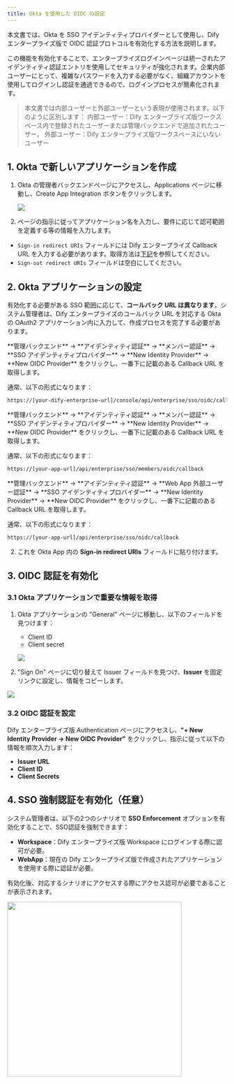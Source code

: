 ```yaml
---
title: Okta を使用した OIDC の設定
---
```


本文書では、Okta を SSO アイデンティティプロバイダーとして使用し、Dify エンタープライズ版で OIDC 認証プロトコルを有効化する方法を説明します。

この機能を有効化することで、エンタープライズログインページは統一されたアイデンティティ認証エントリを使用してセキュリティが強化されます。企業内部ユーザーにとって、複雑なパスワードを入力する必要がなく、組織アカウントを使用してログインし認証を通過できるので、ログインプロセスが簡素化されます。

> 本文書では内部ユーザーと外部ユーザーという表現が使用されます。以下のように区別します：
> 内部ユーザー：Dify エンタープライズ版ワークスペース内で登録されたユーザーまたは管理バックエンドで追加されたユーザー。
> 外部ユーザー：Dify エンタープライズ版ワークスペースにいないユーザー

## 1. Okta で新しいアプリケーションを作成

1. Okta の管理者バックエンドページにアクセスし、Applications ページに移動し、Create App Integration ボタンをクリックします。

   ![](https://assets-docs.dify.ai/2025/05/eac08a1d4b7aa615d1108081b5e99731.png)

2. ページの指示に従ってアプリケーション名を入力し、要件に応じて認可範囲を定義する等の情報を入力します。

- `Sign-in redirect URIs` フィールドには Dify エンタープライズ Callback URL を入力する必要があります。取得方法は[下記](#2-okta-アプリケーションの設定)を参照してください。
- `Sign-out redirect URIs` フィールドは空白にしてください。

## 2. Okta アプリケーションの設定

有効化する必要がある SSO 範囲に応じて、**コールバック URL は異なります**。システム管理者は、Dify エンタープライズのコールバック URL を対応する Okta の OAuth2 アプリケーション内に入力して、作成プロセスを完了する必要があります。

<Tabs>
  <Tab title="Workspace">
  **管理バックエンド** → **アイデンティティ認証** → **メンバー認証** → **SSO アイデンティティプロバイダー** → **New Identity Provider** → **New OIDC Provider** をクリックし、一番下に記載のある Callback URL を取得します。

  通常、以下の形式になります：

   ```bash
   https://[your-dify-enterprise-url]/console/api/enterprise/sso/oidc/callback
   ```
  </Tab>
  <Tab title="WebApp Members（内部ユーザー向け）">
  **管理バックエンド** → **アイデンティティ認証** → **メンバー認証** → **SSO アイデンティティプロバイダー** → **New Identity Provider** → **New OIDC Provider** をクリックし、一番下に記載のある Callback URL を取得します。

  通常、以下の形式になります：

   ```bash
   https://[your-app-url]/api/enterprise/sso/members/oidc/callback
   ```
  </Tab>
  <Tab title="WebApp External Users（外部ユーザー向け）">
  **管理バックエンド** → **アイデンティティ認証** → **Web App 外部ユーザー認証** → **SSO アイデンティティプロバイダー** → **New Identity Provider** → **New OIDC Provider** をクリックし、一番下に記載のある Callback URL を取得します。

   通常、以下の形式になります：

   ```bash
   https://[your-app-url]/api/enterprise/sso/oidc/callback
   ```
  </Tab>
</Tabs>

2. これを Okta App 内の **Sign-in redirect URIs** フィールドに貼り付けます。

## 3. OIDC 認証を有効化

### 3.1 Okta アプリケーションで重要な情報を取得

1. Okta アプリケーションの "General" ページに移動し、以下のフィールドを見つけます：
   * Client ID
   * Client secret

   ![](https://assets-docs.dify.ai/2025/05/eac08a1d4b7aa615d1108081b5e99731.png)

2. "Sign On" ページに切り替えて Issuer フィールドを見つけ、**Issuer** を固定リンクに設定し、情報をコピーします。

  ![](https://assets-docs.dify.ai/2025/02/0cf3c5b1c3b662e48d65827ae3b34ca4.png)

### 3.2 OIDC 認証を設定

Dify エンタープライズ版 Authentication ページにアクセスし、**"+ New Identity Provider → New OIDC Provider"** をクリックし、指示に従って以下の情報を順次入力します：

- **Issuer URL**
- **Client ID**
- **Client Secrets**

## 4. SSO 強制認証を有効化（任意）

システム管理者は、以下の2つのシナリオで **SSO Enforcement** オプションを有効化することで、SSO認証を強制できます：

- **Workspace**：Dify エンタープライズ版 Workspace にログインする際に認可が必要。
- **WebApp**：現在の Dify エンタープライズ版で作成されたアプリケーションを使用する際に認証が必要。

有効化後、対応するシナリオにアクセスする際にアクセス認可が必要であることが表示されます。

<img src="https://assets-docs.dify.ai/2025/02/87bf868d0058723607311265a57888c5.png" width="400" />
